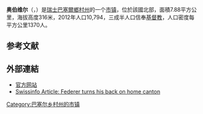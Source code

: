 {{noteTA|G1=瑞士地名}}
{{Infobox Switzerland municipality}}
'''奥伯维尔'''（{{lang-de|Oberwil}}，{{IPA-de|ˈoːbɐˌviːl}}）是[[瑞士|瑞士]][[巴塞爾鄉村州|巴塞爾鄉村州]]的一个[[市镇_(瑞士)|市镇]]，位於該國北部，面積7.88平方公里，海拔高度316米，2012年人口10,794，三成半人口信奉[[基督教|基督教]]，人口密度每平方公里1370人。

== 参考文献 ==
{{Reflist}}

==外部連結==
* [http://www.oberwil.ch 官方网站] {{Wayback|url=http://www.oberwil.ch/ |date=20220601152250 }} {{de icon}}
* [http://www.swissinfo.ch/eng/news_digest/Federer_turns_his_back_on_home_canton.html?siteSect=104&sid=9341959&cKey=1216301447000&ty=nd Swissinfo Article: Federer turns his back on home canton]

{{Authority control}}
{{Switzerland-geo-stub}}
[[Category:巴塞尔乡村州的市镇|Category:巴塞尔乡村州的市镇]]